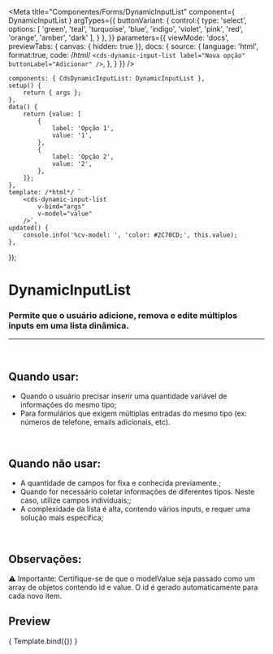 
<Meta
	title="Componentes/Forms/DynamicInputList"
	component={ DynamicInputList }
	argTypes={{
		buttonVariant: {
			control:{
				type: 'select',
				options: [
					'green',
					'teal',
					'turquoise',
					'blue',
					'indigo',
					'violet',
					'pink',
					'red',
					'orange',
					'amber',
					'dark'
				],
			}
		},
	}}
	parameters={{
		viewMode: 'docs',
		previewTabs: { canvas: { hidden: true }},
		docs: {
			source: {
				language: 'html',
				format:true,
				code: /*html*/ 
`<cds-dynamic-input-list
	label="Nova opção"
	buttonLabel="Adicionar"
/>`,
			},
		}
	}}
/>

	components: { CdsDynamicInputList: DynamicInputList },
	setup() {
		return { args };
	},
	data() {
		return {value: [
			{
				label: 'Opção 1',
				value: '1',
			},
			{
				label: 'Opção 2',
				value: '2',
			},
		]};
	},
	template: /*html*/ `
		<cds-dynamic-input-list
			v-bind="args"
			v-model="value"
		/>`,
	updated() {
		console.info('%cv-model: ', 'color: #2C70CD;', this.value);
	},
});


# DynamicInputList

### Permite que o usuário adicione, remova e edite múltiplos inputs em uma lista dinâmica.
---
<br />

## Quando usar:
- Quando o usuário precisar inserir uma quantidade variável de informações do mesmo tipo;
- Para formulários que exigem múltiplas entradas do mesmo tipo (ex: números de telefone, emails adicionais, etc).

<br />

## Quando não usar:
- A quantidade de campos for fixa e conhecida previamente.;
- Quando for necessário coletar informações de diferentes tipos. Neste caso, utilize campos individuais;;
- A complexidade da lista é alta, contendo vários inputs, e requer uma solução mais específica;

<br />

## Observações:
⚠️ Importante: Certifique-se de que o modelValue seja passado como um array de objetos contendo id e value. O id é gerado automaticamente para cada novo item.

## Preview

<Canvas>
	<Story
		name="DynamicInputList"
		args={{
			label: 'Adicione opções',
            inputLabel: 'Nova opção',
			buttonVariant: 'dark',
			buttonText: 'Adicionar',
		}}
	>
		{ Template.bind({}) }
	</Story>
</Canvas>

<ArgsTable story="DynamicInputList" />
